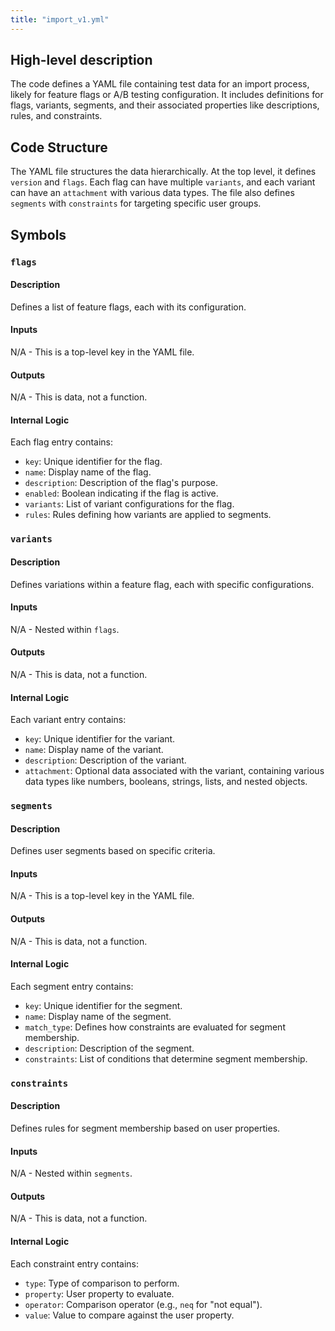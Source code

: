 ```yaml
---
title: "import_v1.yml"
---
```


## High-level description
The code defines a YAML file containing test data for an import process, likely for feature flags or A/B testing configuration. It includes definitions for flags, variants, segments, and their associated properties like descriptions, rules, and constraints.

## Code Structure
The YAML file structures the data hierarchically. At the top level, it defines `version` and `flags`. Each flag can have multiple `variants`, and each variant can have an `attachment` with various data types. The file also defines `segments` with `constraints` for targeting specific user groups.

## Symbols
### `flags`
#### Description
Defines a list of feature flags, each with its configuration.

#### Inputs
N/A - This is a top-level key in the YAML file.

#### Outputs
N/A - This is data, not a function.

#### Internal Logic
Each flag entry contains:
- `key`: Unique identifier for the flag.
- `name`: Display name of the flag.
- `description`: Description of the flag's purpose.
- `enabled`: Boolean indicating if the flag is active.
- `variants`: List of variant configurations for the flag.
- `rules`: Rules defining how variants are applied to segments.

### `variants`
#### Description
Defines variations within a feature flag, each with specific configurations.

#### Inputs
N/A - Nested within `flags`.

#### Outputs
N/A - This is data, not a function.

#### Internal Logic
Each variant entry contains:
- `key`: Unique identifier for the variant.
- `name`: Display name of the variant.
- `description`: Description of the variant.
- `attachment`: Optional data associated with the variant, containing various data types like numbers, booleans, strings, lists, and nested objects.

### `segments`
#### Description
Defines user segments based on specific criteria.

#### Inputs
N/A - This is a top-level key in the YAML file.

#### Outputs
N/A - This is data, not a function.

#### Internal Logic
Each segment entry contains:
- `key`: Unique identifier for the segment.
- `name`: Display name of the segment.
- `match_type`: Defines how constraints are evaluated for segment membership.
- `description`: Description of the segment.
- `constraints`: List of conditions that determine segment membership.

### `constraints`
#### Description
Defines rules for segment membership based on user properties.

#### Inputs
N/A - Nested within `segments`.

#### Outputs
N/A - This is data, not a function.

#### Internal Logic
Each constraint entry contains:
- `type`: Type of comparison to perform.
- `property`: User property to evaluate.
- `operator`: Comparison operator (e.g., `neq` for "not equal").
- `value`: Value to compare against the user property.

